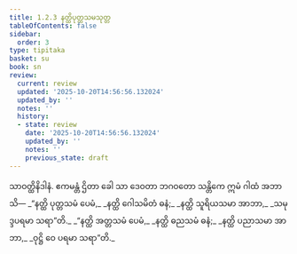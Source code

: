 ```yaml
---
title: 1.2.3 နတ္ထိပုတ္တသမသုတ္တ
tableOfContents: false
sidebar:
  order: 3
type: tipitaka
basket: su
book: sn
review:
  current: review
  updated: '2025-10-20T14:56:56.132024'
  updated_by: ''
  notes: ''
  history:
  - state: review
    date: '2025-10-20T14:56:56.132024'
    updated_by: ''
    notes: ''
    previous_state: draft
---
```



<DynamicBreadcrumb />


<ReviewStatus review={frontmatter.review} showDetails={true} />

<HypothesisAnnotation frontmatter={frontmatter} />

<Division number="13" book="sn" e="ch" v="18" p="281">

<Paragraph number="46" book="sn">
သာဝတ္ထိနိဒါနံ. ဧကမန္တံ ဌိတာ ခေါ သာ ဒေဝတာ ဘဂဝတော သန္တိကေ ဣမံ ဂါထံ အဘာသိ—
</Paragraph>

<Paragraph number="47" type="verses" book="sn">
_“နတ္ထိ ပုတ္တသမံ ပေမံ,_  
_နတ္ထိ ဂေါသမိတံ ဓနံ;_  
_နတ္ထိ သူရိယသမာ အာဘာ,_  
_သမုဒ္ဒပရမာ သရာ”တိ._  

</Paragraph>

<Paragraph number="48" type="verses" book="sn">
_“နတ္ထိ အတ္တသမံ ပေမံ,_  
_နတ္ထိ ဓညသမံ ဓနံ;_  
_နတ္ထိ ပညာသမာ အာဘာ,_  
_ဝုဋ္ဌိ ဝေ ပရမာ သရာ”တိ._
</Paragraph>
</Division>